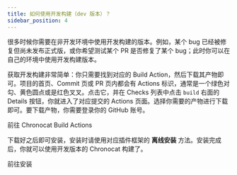```yaml
---
title: 如何使用开发构建（dev 版本）？
sidebar_position: 4
---
```



很多时候你需要在非开发环境中使用开发构建的版本。例如，某个 bug 已经被修复但尚未发布正式版，或你希望测试某个
PR 是否修复了某个 bug；此时你可以在自己的环境中使用开发构建版本。

获取开发构建非常简单：你只需要找到对应的 Build Action，然后下载其产物即可。项目的首页、Commit
页或 PR 页内都会有 Actions 标识，通常是一个绿色对勾、黄色圆点或是红色叉叉。点击它，并在 Checks
列表中点击 `build` 右面的 Details 按钮，你就进入了对应提交的 Actions
页面。选择你需要的产物进行下载即可。要下载产物，你需要登录你的 GitHub 账号。

<Link
  className="button button--secondary button--lg"
  to="https://github.com/chrononeko/chronocat/actions/workflows/build.yml"
>
  <span>前往 Chronocat Build Actions</span>
</Link>

下载好之后即可安装，安装时请使用对应插件框架的 **离线安装**
方法。安装完成后，你就可以使用开发版本的 Chronocat 构建了。

<Link
  className="button button--secondary button--lg button--normal"
  to="/guide/install/shell"
>
  <span>前往安装</span>
</Link>
